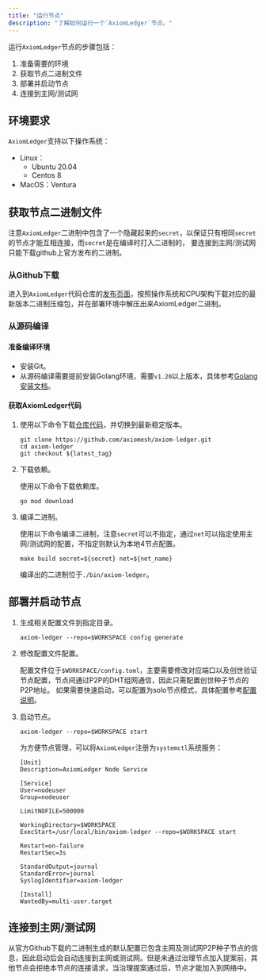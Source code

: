 ```yaml
---
title: "运行节点"
description: "了解如何运行一个`AxiomLedger`节点。"
---
```


运行`AxiomLedger`节点的步骤包括：
1. 准备需要的环境
2. 获取节点二进制文件
3. 部署并启动节点
4. 连接到主网/测试网

## 环境要求
`AxiomLedger`支持以下操作系统：
- Linux：
    - Ubuntu 20.04
    - Centos 8
- MacOS：Ventura

## 获取节点二进制文件
注意`AxiomLedger`二进制中包含了一个隐藏起来的`secret`，以保证只有相同`secret`的节点才能互相连接，而`secret`是在编译时打入二进制的，
要连接到主网/测试网只能下载github上官方发布的二进制。

### 从Github下载
进入到`AxiomLedger`代码仓库的[发布页面](https://github.com/axiomesh/axiom-ledger/releases)，按照操作系统和CPU架构下载对应的最新版本二进制压缩包，并在部署环境中解压出来AxiomLedger二进制。

### 从源码编译
#### 准备编译环境
- 安装Git。
- 从源码编译需要提前安装Golang环境，需要`v1.20`以上版本，具体参考[Golang安装文档](https://go.dev/doc/install)。

#### 获取AxiomLedger代码
1. 使用以下命令下载[仓库代码](https://github.com/axiomesh/axiom-ledger)，并切换到最新稳定版本。

    ```shell
    git clone https://github.com/axiomesh/axiom-ledger.git
    cd axiom-ledger
    git checkout ${latest_tag}
    ```

2. 下载依赖。

    使用以下命令下载依赖库。
    ```shell
    go mod download
    ```

3. 编译二进制。

    使用以下命令编译二进制，注意`secret`可以不指定，通过`net`可以指定使用主网/测试网的配置，不指定则默认为本地4节点配置。
    ```shell
    make build secret=${secret} net=${net_name}
    ```
    编译出的二进制位于`./bin/axiom-ledger`。


## 部署并启动节点
1. 生成相关配置文件到指定目录。

    ```shell
    axiom-ledger --repo=$WORKSPACE config generate
    ```

2. 修改配置文件配置。

    配置文件位于`$WORKSPACE/config.toml`，主要需要修改对应端口以及创世验证节点配置，节点间通过P2P的DHT组网通信，因此只需配置创世种子节点的P2P地址。
    如果需要快速启动，可以配置为solo节点模式，具体配置参考[配置说明]()。

3. 启动节点。

    ```shell
    axiom-ledger --repo=$WORKSPACE start
    ```
    为方便节点管理，可以将`AxiomLedger`注册为`systemctl`系统服务：
    ```shell
    [Unit]
    Description=AxiomLedger Node Service

    [Service]
    User=nodeuser
    Group=nodeuser

    LimitNOFILE=500000

    WorkingDirectory=$WORKSPACE
    ExecStart=/usr/local/bin/axiom-ledger --repo=$WORKSPACE start

    Restart=on-failure
    RestartSec=3s

    StandardOutput=journal
    StandardError=journal
    SyslogIdentifier=axiom-ledger

    [Install]
    WantedBy=multi-user.target
    ```

## 连接到主网/测试网
从官方Github下载的二进制生成的默认配置已包含主网及测试网P2P种子节点的信息，因此启动后会自动连接到主网或测试网。但是未通过治理节点加入提案前，其他节点会拒绝本节点的连接请求，当治理提案通过后，节点才能加入到网络中。
